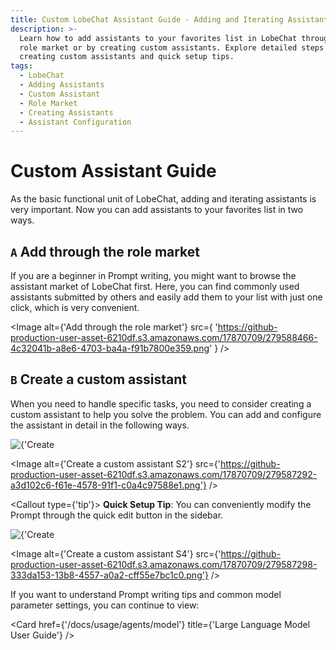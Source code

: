 ```yaml
---
title: Custom LobeChat Assistant Guide - Adding and Iterating Assistants
description: >-
  Learn how to add assistants to your favorites list in LobeChat through the
  role market or by creating custom assistants. Explore detailed steps for
  creating custom assistants and quick setup tips.
tags:
  - LobeChat
  - Adding Assistants
  - Custom Assistant
  - Role Market
  - Creating Assistants
  - Assistant Configuration
---
```


# Custom Assistant Guide

As the basic functional unit of LobeChat, adding and iterating assistants is very important. Now you can add assistants to your favorites list in two ways.

## `A` Add through the role market

If you are a beginner in Prompt writing, you might want to browse the assistant market of LobeChat first. Here, you can find commonly used assistants submitted by others and easily add them to your list with just one click, which is very convenient.

<Image
  alt={'Add through the role market'}
  src={
'https://github-production-user-asset-6210df.s3.amazonaws.com/17870709/279588466-4c32041b-a8e6-4703-ba4a-f91b7800e359.png'
}
/>

## `B` Create a custom assistant

When you need to handle specific tasks, you need to consider creating a custom assistant to help you solve the problem. You can add and configure the assistant in detail in the following ways.

<Cards rows={2}>
  <Image alt={'Create a custom assistant S1'} src={'https://github-production-user-asset-6210df.s3.amazonaws.com/17870709/279587283-a3ea8dfd-70fb-47ee-ab00-e3911ac6a939.png'} />

  <Image alt={'Create a custom assistant S2'} src={'https://github-production-user-asset-6210df.s3.amazonaws.com/17870709/279587292-a3d102c6-f61e-4578-91f1-c0a4c97588e1.png'} />
</Cards>

<Callout type={'tip'}>
  **Quick Setup Tip**: You can conveniently modify the Prompt through the quick edit button in the
  sidebar.
</Callout>

<Cards rows={2}>
  <Image alt={'Create a custom assistant S3'} src={'https://github-production-user-asset-6210df.s3.amazonaws.com/17870709/279587294-388d1877-193e-4a50-9fe8-8fbcc3ccefa0.png'} />

  <Image alt={'Create a custom assistant S4'} src={'https://github-production-user-asset-6210df.s3.amazonaws.com/17870709/279587298-333da153-13b8-4557-a0a2-cff55e7bc1c0.png'} />
</Cards>

If you want to understand Prompt writing tips and common model parameter settings, you can continue to view:

<Cards>
  <Card href={'/docs/usage/agents/prompt'} title={'Prompt User Guide'} />

  <Card href={'/docs/usage/agents/model'} title={'Large Language Model User Guide'} />
</Cards>
